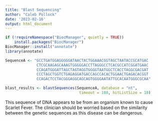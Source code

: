 ```yaml
---
title: "Blast Sequencing"
author: "Caleb Pollock"
date: '2023-02-16'
output: html_document
---
```


```r
if (!requireNamespace("BiocManager", quietly = TRUE))
    install.packages("BiocManager")
BiocManager::install("annotate")
library(annotate)
```

```r
SequenceA <- "GCCTGATGGAGGGGGATAACTACTGGAAACGGTAGCTAATACCGCATGAC
              CTCGCAAGAGCAAAGTGGGGGACCTTAGGGCCTCACGCCATCGGATGAAC
              CCAGATGGGATTAGCTAGTAGGTGGGGTAATGGCTCACCTAGGCGACGAT
              CCCTAGCTGGTCTGAGAGGATGACCAGCCACACTGGAACTGAGACACGGT
              CCAGACTCCTACGGGAGGCAGCAGTGGGGAATATTGCACAATGGGCGCAA"
```

```r
blast_results <- blastSequences(SequenceA, database = "nt", 
                                 timeout = 180, hitListSize = 10)
```

This sequence of DNA appears to be from an organism known to cause Scarlet Fever. The clinician should be worried based on the similarity between the genetic sequences as this disease can be dangerous.